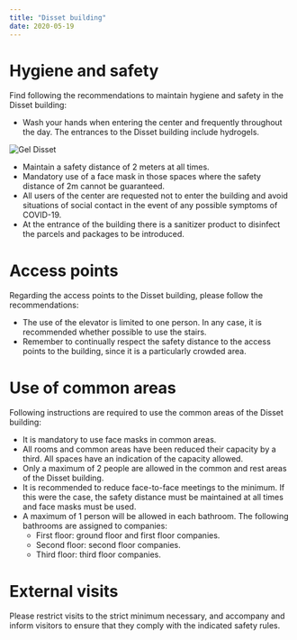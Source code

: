 ```yaml
---
title: "Disset building"
date: 2020-05-19
---
```


# Hygiene and safety

Find following the recommendations to maintain hygiene and safety in the Disset building:

- Wash your hands when entering the center and frequently throughout the day. The entrances to the Disset building include hydrogels.

![Gel Disset](../../src/images/d17gel01.png)

- Maintain a safety distance of 2 meters at all times.
- Mandatory use of a face mask in those spaces where the safety distance of 2m cannot be guaranteed.
- All users of the center are requested not to enter the building and avoid situations of social contact in the event of any possible symptoms of COVID-19.
- At the entrance of the building there is a sanitizer product to disinfect the parcels and packages to be introduced.

# Access points

Regarding the access points to the Disset building, please follow the recommendations:

- The use of the elevator is limited to one person. In any case, it is recommended whether possible to use the stairs.
- Remember to continually respect the safety distance to the access points to the building, since it is a particularly crowded area.

# Use of common areas

Following instructions are required to use the common areas of the Disset building:

- It is mandatory to use face masks in common areas.
- All rooms and common areas have been reduced their capacity by a third. All spaces have an indication of the capacity allowed.
- Only a maximum of 2 people are allowed in the common and rest areas of the Disset building.
- It is recommended to reduce face-to-face meetings to the minimum. If this were the case, the safety distance must be maintained at all times and face masks must be used.
- A maximum of 1 person will be allowed in each bathroom. The following bathrooms are assigned to companies:
  - First floor: ground floor and first floor companies.
  - Second floor: second floor companies.
  - Third floor: third floor companies.

# External visits

Please restrict visits to the strict minimum necessary, and accompany and inform visitors to ensure that they comply with the indicated safety rules.
